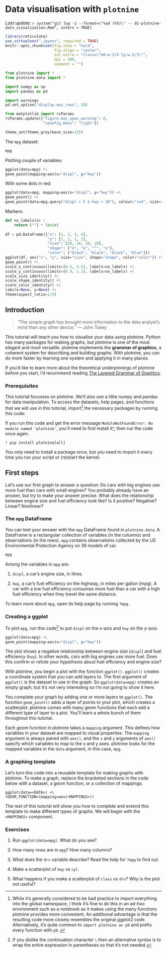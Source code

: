 # Data visualisation with `plotnine`

_Last update: `r system("git log -1 --format=\"%ad (%h)\" -- 01-plotnine-data_visualization.Rmd", intern = TRUE)`_

```r
library(reticulate)
use_virtualenv("./pyenv", required = TRUE)
knitr::opts_chunk$set(fig.show = "hold",
                      fig.align = "center",
                      out.extra = "class=\"md:w-3/4 lg:w-2/3\"",
                      dpi = 300,
                      comment = "")
```

```python
from plotnine import *
from plotnine.data import *

import numpy as np
import pandas as pd
```

```python
import warnings
pd.set_option("display.max_rows", 10)

from matplotlib import rcParams
rcParams.update({"figure.max_open_warning": 0,
                 "savefig.bbox": "tight"})

theme_set(theme_gray(base_size=12))
```

The `mpg` dataset:

```python
mpg
```

Plotting couple of variables:

```python
ggplot(data=mpg) +\
geom_point(mapping=aes(x="displ", y="hwy"))
```

With some dots in red:

```python
ggplot(data=mpg, mapping=aes(x="displ", y="hwy")) +\
geom_point() +\
geom_point(data=mpg.query("displ > 5 & hwy > 20"), colour="red", size=2.2)
```

Markers:

```python
def no_labels(x) :
    return [""] * len(x)
  
df = pd.DataFrame({"x": [1, 2, 3, 4],
                   "y": [1, 1, 1, 1],
                   "size": [20, 10, 20, 20],
                   "shape": ["o", "o", "^", "o"],
                   "color": ["black", "black", "black", "blue"]})
ggplot(df, aes("x", "y", size="size", shape="shape", color="color")) +\
geom_point() +\
scale_x_continuous(limits=(0.5, 4.5), labels=no_labels) +\
scale_y_continuous(limits=(0.9, 1.1), labels=no_labels) +\
scale_size_identity() +\
scale_shape_identity() +\
scale_color_identity() +\
labs(x=None, y=None) +\
theme(aspect_ratio=1/3)
```

## Introduction

> "The simple graph has brought more information to the data analyst's mind than any other device." --- John Tukey

This tutorial will teach you how to visualise your data using plotnine. Python has many packages for making graphs, but plotnine is one of the most elegant and most versatile. plotnine implements the **grammar of graphics**, a coherent system for describing and building graphs. With plotnine, you can do more faster by learning one system and applying it in many places.

If you'd like to learn more about the theoretical underpinnings of plotnine before you start, I'd recommend reading [The Layered Grammar of Graphics](http://vita.had.co.nz/papers/layered-grammar.pdf).

### Prerequisites

This tutorial focusses on plotnine. We'll also use a little numpy and pandas for data manipulation. To access the datasets, help pages, and functions that we will use in this tutorial, import^[While it's generally considered to be bad practice to import everything into the global namespace, I think it's fine to do this in an ad-hoc environment such as a notebook as it makes using the many functions plotnine provides more convenient. An additional advantage is that the resulting code more closely resembles the original ggplot2 code. Alternatively, it's quite common to `import plotnine as p9` and prefix every function with `p9.`] the necessary packages by running this code:

If you run this code and get the error message `ModuleNotFoundError: No module named 'plotnine'`, you'll need to first install it[\^](This tutorial was compiled with a [fork from version 0.6.0](https://github.com/jeroenjanssens/plotnine) that fixes an [issue](https://github.com/has2k1/plotnine/pull/325) related to using `ha` and `va` in `aes()`.), then run the code once again.

    ! pip install plotnine[all]

You only need to install a package once, but you need to import it every time you run your script or (re)start the kernel.

## First steps

Let's use our first graph to answer a question: Do cars with big engines use more fuel than cars with small engines? You probably already have an answer, but try to make your answer precise. What does the relationship between engine size and fuel efficiency look like? Is it positive? Negative? Linear? Nonlinear?

### The `mpg` DataFrame

You can test your answer with the `mpg` DataFrame found in `plotnine.data`. A DataFrame is a rectangular collection of variables (in the columns) and observations (in the rows). `mpg` contains observations collected by the US Environmental Protection Agency on 38 models of car.

```python
mpg
```

Among the variables in `mpg` are:

1.  `displ`, a car's engine size, in litres.

2.  `hwy`, a car's fuel efficiency on the highway, in miles per gallon (mpg). A car with a low fuel efficiency consumes more fuel than a car with a high fuel efficiency when they travel the same distance.

To learn more about `mpg`, open its help page by running `?mpg`.

### Creating a ggplot

To plot `mpg`, run this code[^plotnine-data_visualization-1] to put `displ` on the x-axis and `hwy` on the y-axis:

[^plotnine-data_visualization-1]: If you dislike the continuation character `\` then an alternative syntax is to wrap the entire expression in parentheses so that it's not needed.

```python
ggplot(data=mpg) +\
geom_point(mapping=aes(x="displ", y="hwy"))
```

The plot shows a negative relationship between engine size (`displ`) and fuel efficiency (`hwy`). In other words, cars with big engines use more fuel. Does this confirm or refute your hypothesis about fuel efficiency and engine size?

With plotnine, you begin a plot with the function `ggplot()`. `ggplot()` creates a coordinate system that you can add layers to. The first argument of `ggplot()` is the dataset to use in the graph. So `ggplot(data=mpg)` creates an empty graph, but it's not very interesting so I'm not going to show it here.

You complete your graph by adding one or more layers to `ggplot()`. The function `geom_point()` adds a layer of points to your plot, which creates a scatterplot. plotnine comes with many geom functions that each add a different type of layer to a plot. You'll learn a whole bunch of them throughout this tutorial.

Each geom function in plotnine takes a `mapping` argument. This defines how variables in your dataset are mapped to visual properties. The `mapping` argument is always paired with `aes()`, and the `x` and `y` arguments of `aes()` specify which variables to map to the x and y axes. plotnine looks for the mapped variables in the `data` argument, in this case, `mpg`.

### A graphing template

Let's turn this code into a reusable template for making graphs with plotnine. To make a graph, replace the bracketed sections in the code below with a dataset, a geom function, or a collection of mappings.

    ggplot(data=<DATA>) +\
    <GEOM_FUNCTION>(mapping=aes(<MAPPINGS>))

The rest of this tutorial will show you how to complete and extend this template to make different types of graphs. We will begin with the `<MAPPINGS>` component.

### Exercises

1.  Run `ggplot(data=mpg)`. What do you see?

2.  How many rows are in `mpg`? How many columns?

3.  What does the `drv` variable describe? Read the help for `?mpg` to find out.

4.  Make a scatterplot of `hwy` vs `cyl`.

5.  What happens if you make a scatterplot of `class` vs `drv`? Why is the plot not useful?
